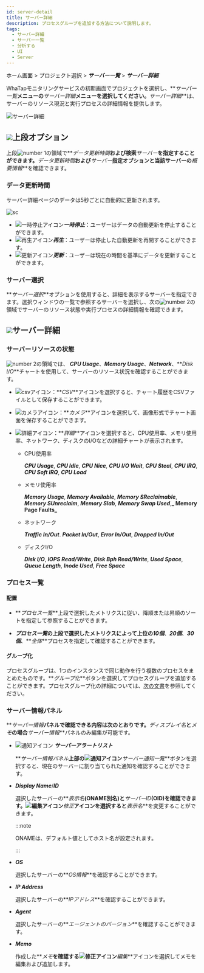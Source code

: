 ```yaml
---
id: server-detail
title: サーバー詳細
description: プロセスグループを追加する方法について説明します。
tags:
  - サーバー詳細
  - サーバー一覧
  - 分析する
  - UI
  - Server
---
```


ホーム画面 > プロジェクト選択 > **_サーバー一覧_** > **_サーバー詳細_**

WhaTapモニタリングサービスの初期画面でプロジェクトを選択し、**_サーバー一覧_**メニューの**_サーバー詳細_**メニューを選択してください。**_サーバー詳細_**は、サーバーのリソース現況と実行プロセスの詳細情報を提供します。

![サーバー詳細](/img/server-detail.png)

## ![](/img/number-01.png)上段オプション

上段![number 1](/img/number-01.png)の領域で**_データ更新時間_**および検索**_サーバー_**を指定することができます。**_データ更新時間_**および**_サーバー_**指定オプションと当該サーバーの**_概要情報_**を確認できます。

### データ更新時間

サーバー詳細ページのデータは5秒ごとに自動的に更新されます。 

<div style={{textAlign: 'center'}}>

![sc](/img/server-detail-data.png)

</div>

-   ![一時停止アイコン](/img/ic-s-pause.svg)**_一時停止_**：ユーザーはデータの自動更新を停止することができます。 
-   ![再生アイコン](/img/ic-play-grn.svg)**_再生_**：ユーザーは停止した自動更新を再開することができます。
-   ![更新アイコン](/img/ic-refresh2.svg)**_更新_**：ユーザーは現在の時間を基準にデータを更新することができます。

### サーバー選択

**_サーバー選択_**オプションを使用すると、詳細を表示するサーバーを指定できます。選択ウィンドウの一覧で参照するサーバーを選択し、次の![number 2](/img/number-02.png)の領域でサーバーのリソース状態や実行プロセスの詳細情報を確認できます。

## ![](/img/number-02.png)サーバー詳細

### サーバーリソースの状態

![number 2](/img/number-02.png)の領域では、 **_CPU Usage_**、**_Memory Usage_**、**_Network_**、**_Disk I/O_**チャートを使用して、サーバーのリソース状況を確認することができます。

-   ![csvアイコン](/img/ic-csv-download.svg)：**_CSV_**アイコンを選択すると、チャート履歴をCSVファイルとして保存することができます。

-   ![カメラアイコン](/img/ic-camera.svg)：**_カメラ_**アイコンを選択して、画像形式でチャート画面を保存することができます。

-   ![詳細アイコン](/img/ic-zoom-in.svg)：**_詳細_**アイコンを選択すると、CPU使用率、メモリ使用率、ネットワーク、ディスクのI/Oなどの詳細チャートが表示されます。

    -   CPU使用率

        **_CPU Usage_**, **_CPU Idle_**, **_CPU Nice_**, **_CPU I/O Wait_**, **_CPU Steal_**, **_CPU IRQ_**, **_CPU Soft IRQ_**, **_CPU Load_**

    -   メモリ使用率

        **_Memory Usage_**, **_Memory Available_**, **_Memory SReclaimable_**, **_Memory SUnreclaim_**, **_Memory Slab_**, **_Memory Swap Used_**,**_ Memory Page Faults_**

    -   ネットワーク

        **_Traffic In/Out_**. **_Packet In/Out_**, **_Error In/Out_**, **_Dropped In/Out_**

    -   ディスクI/O

        **_Disk I/O_**, **_IOPS Read/Write_**, **_Disk Bph Read/Write_**, **_Used Space_**, **_Queue Length_**, **_Inode Used_**, **_Free Space_**

### プロセス一覧

#### 配置

-   **_プロセス一覧_**上段で選択したメトリクスに従い、降順または昇順のソートを指定して参照することができます。 

-   **_プロセス一覧_**の上段で選択したメトリクスによって上位の**_10個_**、**_20個_**、**_30個_**、**_全体_**プロセスを指定して確認することができます。 

#### グループ化

プロセスグループは、1つのインスタンスで同じ動作を行う複数のプロセスをまとめたものです。**_グループ化_**ボタンを選択してプロセスグループを追加することができます。プロセスグループ化の詳細については、[次の文書](server-detail-process-group)を参照してください。

### サーバー情報パネル

**_サーバー情報_**パネルで確認できる内容は次のとおりです。**_ディスプレイ名_**と**_メモ_**の場合**_サーバー情報_**パネルのみ編集が可能です。

-   ![通知アイコン](/img/ic-alert.svg) **_サーバーアラートリスト_**

    **_サーバー情報パネル_**上部の![通知アイコン](/img/ic-alert.svg)**_サーバー通知一覧_**ボタンを選択すると、現在のサーバーに割り当てられた通知を確認することができます。

-   **_Display Name_**/**_ID_**

    選択したサーバーの**_表示名_**(ONAME別名)と**_サーバーID_**(OID)を確認できます。![編集アイコン](/img/ic-edit.svg)**_修正_**アイコンを選択すると**_表示名_**を変更することができます。 

    :::note

    ONAMEは、デフォルト値としてホスト名が設定されます。 

    :::

-   **_OS_**

    選択したサーバーの**_OS情報_**を確認することができます。

-   **_IP Address_**

    選択したサーバーの**_IPアドレス_**を確認することができます。

-   **_Agent_**

    選択したサーバーの**_エージェントのバージョン_**を確認することができます。

-   **_Memo_**

    作成した**_メモ_**を確認する![修正アイコン](/img/ic-edit.svg)**_編集_**アイコンを選択してメモを編集および追加します。
